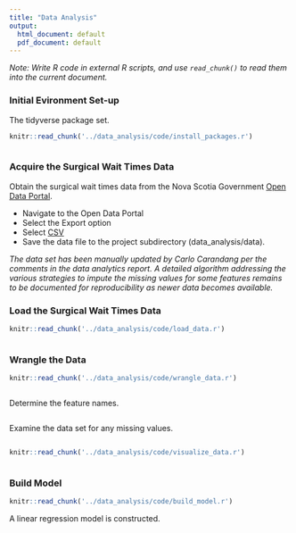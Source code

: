 ```yaml
---
title: "Data Analysis"
output:
  html_document: default
  pdf_document: default
---
```


_Note: Write R code in external R scripts, and use `read_chunk()` to read them into the current document._

### Initial Evironment Set-up

The tidyverse package set.

```r
knitr::read_chunk('../data_analysis/code/install_packages.r')
```

```r
```

### Acquire the Surgical Wait Times Data

Obtain the surgical wait times data from the Nova Scotia Government [Open Data Portal](https://data.novascotia.ca).

- Navigate to the Open Data Portal
- Select the Export option
- Select [CSV](https://data.novascotia.ca/api/views/wu5w-qxki/rows.csv?accessType=DOWNLOAD)
- Save the data file to the project subdirectory (data_analysis/data).

_The data set has been manually updated by Carlo Carandang per the comments in the data analytics report. A detailed algorithm addressing the various strategies to impute the missing values for some features remains to be documented for reproducibility as newer data becomes available._

### Load the Surgical Wait Times Data

```r
knitr::read_chunk('../data_analysis/code/load_data.r')
```

```r
```

### Wrangle the Data

```r
knitr::read_chunk('../data_analysis/code/wrangle_data.r')
```

```r
```

Determine the feature names.

```r
```

Examine the data set for any missing values.

```r
```

```r
knitr::read_chunk('../data_analysis/code/visualize_data.r')
```

```r
```

### Build Model

```r
knitr::read_chunk('../data_analysis/code/build_model.r')
```

A linear regression model is constructed.

```r
```

```r
``` 

```r
```
